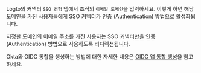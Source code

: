 Logto의 커넥터 `SSO 경험` 탭에서 조직의 `이메일 도메인`을 입력하세요. 이렇게 하면 해당 도메인을 가진 사용자들에게 SSO 커넥터가 인증 (Authentication) 방법으로 활성화됩니다.

지정한 도메인의 이메일 주소를 가진 사용자는 SSO 커넥터만을 인증 (Authentication) 방법으로 사용하도록 리디렉션됩니다.

Okta와 OIDC 통합을 생성하는 방법에 대한 자세한 내용은 [OIDC 앱 통합 생성](https://help.okta.com/oie/en-us/content/topics/apps/apps_app_integration_wizard_oidc.htm)을 참고하세요.
